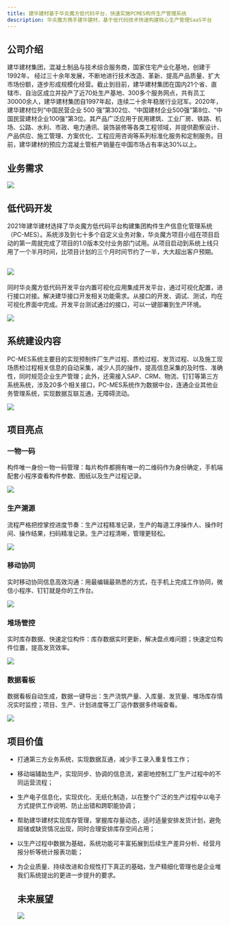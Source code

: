 ```yaml
---
title: 建华建材基于华炎魔方低代码平台，快速实施PCMES构件生产管理系统
description: 华炎魔方携手建华建材，基于低代码技术快速构建核心生产管理SaaS平台
---
```


## **公司介绍**

建华建材集团，混凝土制品与技术综合服务商，国家住宅产业化基地，创建于 1992年， 经过三十余年发展，不断地进行技术改造、革新、提高产品质量、扩大市场份额，逐步形成规模化经营。截止到目前，建华建材集团在国内21个省、直辖市、自治区成立并投产了近70处生产基地、300多个服务网点，共有员工30000余人，建华建材集团自1997年起，连续二十余年稳居行业冠军。2020年，建华建材位列“中国民营企业 500 强”第302位、“中国建材企业500强”第8位、“中国民营建材企业100强”第3位。其产品广泛应用于民用建筑、工业厂房、铁路、机场、公路、水利、市政、电力通讯、装饰装修等各类工程领域，并提供勘察设计、产品供应、施工管理、方案优化、工程应用咨询等系列标准化服务和定制服务。目前，建华建材的预应力混凝土管桩产销量在中国市场占有率达30%以上。

## 业务需求

 ![](https://console.steedos.cn/api/files/images/dir8Lremy77GdhgSi)

## 低代码开发

2021年建华建材选择了华炎魔方低代码平台构建集团构件生产信息化管理系统（PC-MES）。系统涉及到七十多个自定义业务对象，华炎魔方项目小组在项目启动的第一周就完成了项目的1.0版本交付业务部门试用。从项目启动到系统上线只用了一个半月时间，比项目计划的三个月时间节约了一半，大大超出客户预期。

##  ![](https://console.steedos.cn/api/files/images/acwfjtFX5Y6A5HCcN)

同时华炎魔方低代码开发平台内置可视化应用集成开发平台，通过可视化配置，进行接口对接。解决建华接口开发相关功能需求。从接口的开发、调试、测试，均在可视化界面中完成。开发平台测试通过的接口，可以一键部署到生产环境。

 ![](https://console.steedos.cn/api/files/images/wpB8iYQjHbkRF7SJa)

## 系统建设内容

PC-MES系统主要目的实现预制件厂生产过程、质检过程、发货过程、以及施工现场质检过程相关信息的自动采集，减少人员的操作，提高信息采集的及时性、准确性，同时规范企业生产管理；此外，还需接入SAP、CRM、物流、钉钉等第三方系统系统，涉及20多个相关接口，PC-MES系统作为数据中台，连通企业其他业务管理系统，实现数据互联互通，无障碍流动。

 ![](https://console.steedos.cn/api/files/images/ondthQE7Y83ZpPzpn)

## 项目亮点

### 一物一码

构件唯一身份一物一码管理：每片构件都拥有唯一的二维码作为身份确定，手机端配套小程序查看构件参数、图纸以及生产过程记录。

 ![](https://console.steedos.cn/api/files/images/tPJdYckaAud4zqugK)

### 生产溯源

流程严格把控掌控进度节奏：生产过程精准记录，生产的每道工序操作人、操作时间、操作结果，扫码精准记录。生产过程清晰，管理更轻松。

 ![](https://console.steedos.cn/api/files/images/9EkbnewkLYKRpgFbH)

### 移动协同

实时移动协同信息高效沟通：用最编辑最熟悉的方式，在手机上完成工作协同，微信小程序、钉钉就是你的工作台。

 ![](https://console.steedos.cn/api/files/images/civvKeLxRYp87gbN7)

### 堆场管控

实时库存数据、快速定位构件：库存数据实时更新，解决盘点难问题；快速定位构件位置，提高发货效率。

 ![](https://console.steedos.cn/api/files/images/JTAR6eSzHguetxA8j)

### 数据看板

数据看板自动生成，数据一键导出：生产浇筑产量、入库量、发货量、堆场库存情况实时监控；项目、生产、计划进度等工厂运作数据多终端查看。

 ![](https://console.steedos.cn/api/files/images/usoDyXM5pN5FgQkj4)

## 项目价值

* 打通第三方业务系统，实现数据互通，减少手工录入重复性工作；
* 移动端辅助生产，实现同步、协调的信息流，紧密地控制工厂生产过程中的不同运营流程；
* 生产电子信息化，实现优化、无纸化制造，以在整个广泛的生产过程中以电子方式提供工作说明、防止出错和跨职能协调；
* 帮助建华建材实现库存管理，掌握库存量动态，适时适量安排发货计划，避免超储或缺货情况出现，同时合理安排库存空间占用；
* 以生产过程中数据为基础，系统功能可丰富拓展到后续生产差异分析、经营月报分析等统计报表功能；
* 为企业质量、持续改进和合规性打下真正的基础，生产精细化管理也是企业堆我们系统提出的更进一步提升的要求。

  ## 未来展望

   ![](https://console.steedos.cn/api/files/images/GWGiuYfDvYaWW2XbC)

